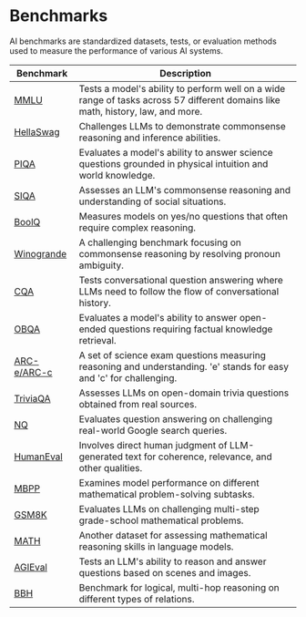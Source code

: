 # Benchmarks
AI benchmarks are standardized datasets, tests, or evaluation methods used to measure the performance of various AI systems.

| Benchmark                                                           | Description                                                                                                                     |
| ------------------------------------------------------------------- | ------------------------------------------------------------------------------------------------------------------------------- |
| [MMLU](https://arxiv.org/abs/2009.03300)                            | Tests a model's ability to perform well on a wide range of tasks across 57 different domains like math, history, law, and more. |
| [HellaSwag](https://arxiv.org/abs/1905.07830)                       | Challenges LLMs to demonstrate commonsense reasoning and inference abilities.                                                   |
| [PIQA](https://arxiv.org/abs/1911.11641)                            | Evaluates a model's ability to answer science questions grounded in physical intuition and world knowledge.                     |
| [SIQA](https://arxiv.org/abs/1904.09728)                            | Assesses an LLM's commonsense reasoning and understanding of social situations.                                                 |
| [BoolQ](https://arxiv.org/abs/1905.10044)                           | Measures models on yes/no questions that often require complex reasoning.                                                       |
| [Winogrande](https://arxiv.org/abs/1907.10641)                      | A challenging benchmark focusing on commonsense reasoning by resolving pronoun ambiguity.                                       |
| [CQA](https://arxiv.org/abs/1811.00937)                             | Tests conversational question answering where LLMs need to follow the flow of conversational history.                           |
| [OBQA](https://arxiv.org/abs/1809.02789)                            | Evaluates a model's ability to answer open-ended questions requiring factual knowledge retrieval.                               |
| [ARC-e/ARC-c](https://arxiv.org/abs/1911.01547)                     | A set of science exam questions measuring reasoning and understanding. 'e' stands for easy and 'c' for challenging.             |
| [TriviaQA](https://arxiv.org/abs/1705.03551)                        | Assesses LLMs on open-domain trivia questions obtained from real sources.                                                       |
| [NQ](https://github.com/google-research-datasets/natural-questions) | Evaluates question answering on challenging real-world Google search queries.                                                   |
| [HumanEval](https://arxiv.org/abs/2107.03374)                       | Involves direct human judgment of LLM-generated text for coherence, relevance, and other qualities.                             |
| [MBPP](https://arxiv.org/abs/2108.07732)                            | Examines model performance on different mathematical problem-solving subtasks.                                                  |
| [GSM8K](https://arxiv.org/abs/2110.14168)                           | Evaluates LLMs on challenging multi-step grade-school mathematical problems.                                                    |
| [MATH](https://arxiv.org/abs/2103.03874)                            | Another dataset for assessing mathematical reasoning skills in language models.                                                 |
| [AGIEval](https://arxiv.org/abs/2304.06364)                         | Tests an LLM's ability to reason and answer questions based on scenes and images.                                               |
| [BBH](https://arxiv.org/abs/2206.04615)                             | Benchmark for logical, multi-hop reasoning on different types of relations.                                                     |
